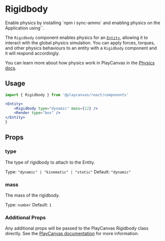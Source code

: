 # Rigidbody


<Callout type="info" emoji="️💡">
  Enable physics by installing `npm i sync-ammo` and enabling physics on the Application using`<Application usePhysics/>`.
</Callout>

The `Rigidbody` component enables physics for an [`Entity`](/api/entity), allowing it to interact with the global physics simulation. You can apply forces, torques, and other physics behaviours to an entity with a `Rigidbody` component and it will respond accordingly.

You can learn more about how physics work in PlayCanvas in the [Physics docs](https://developer.playcanvas.com/user-manual/physics/).

## Usage

```jsx
import { Rigidbody } from '@playcanvas/react/components'

<Entity>
    <Rigidbody type="dynamic" mass={12} />
    <Render type="box" />
</Entity>
}
```

## Props

### type
The type of rigidbody to attach to the Entity.

Type: `"dynamic" | "kinematic" | "static"`
Default: `"dynamic"`

### mass
The mass of the rigidbody.

Type: `number`
Default: `1`

### Additional Props

Any additional props will be passed to the PlayCanvas Rigidbody class directly. See the [PlayCanvas documentation](https://api.playcanvas.com/classes/Engine.RigidBodyComponent.html) for more information.

